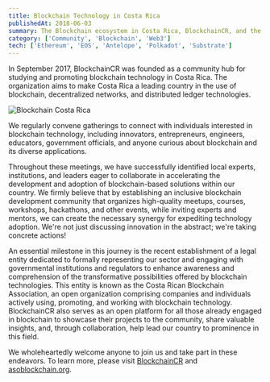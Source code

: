 ```yaml
---
title: Blockchain Technology in Costa Rica
publishedAt: 2018-06-03
summary: The Blockchain ecosystem in Costa Rica, BlockchainCR, and the Costa Rican Blockchain Association.
category: ['Community', 'Blockchain', 'Web3']
tech: ['Ethereum', 'EOS', 'Antelope', 'Polkadot', 'Substrate']
---
```


In September 2017, BlockchainCR was founded as a community hub for studying and promoting blockchain technology in Costa Rica. The organization aims to make Costa Rica a leading country in the use of blockchain, decentralized networks, and distributed ledger technologies.

![Blockchain Costa Rica](/images/2018/06/blockchain-costa-rica.jpg)

We regularly convene gatherings to connect with individuals interested in blockchain technology, including innovators, entrepreneurs, engineers, educators, government officials, and anyone curious about blockchain and its diverse applications.

Throughout these meetings, we have successfully identified local experts, institutions, and leaders eager to collaborate in accelerating the development and adoption of blockchain-based solutions within our country. We firmly believe that by establishing an inclusive blockchain development community that organizes high-quality meetups, courses, workshops, hackathons, and other events, while inviting experts and mentors, we can create the necessary synergy for expediting technology adoption. We're not just discussing innovation in the abstract; we're taking concrete actions!

An essential milestone in this journey is the recent establishment of a legal entity dedicated to formally representing our sector and engaging with governmental institutions and regulators to enhance awareness and comprehension of the transformative possibilities offered by blockchain technologies. This entity is known as the Costa Rican Blockchain Association, an open organization comprising companies and individuals actively using, promoting, and working with blockchain technology. BlockchainCR also serves as an open platform for all those already engaged in blockchain to showcase their projects to the community, share valuable insights, and, through collaboration, help lead our country to prominence in this field.

We wholeheartedly welcome anyone to join us and take part in these endeavors. To learn more, please visit [BlockchainCR](https://www.meetup.com/es-ES/web3cr/) and [asoblockchain.org](https://asoblockchain.org/). 